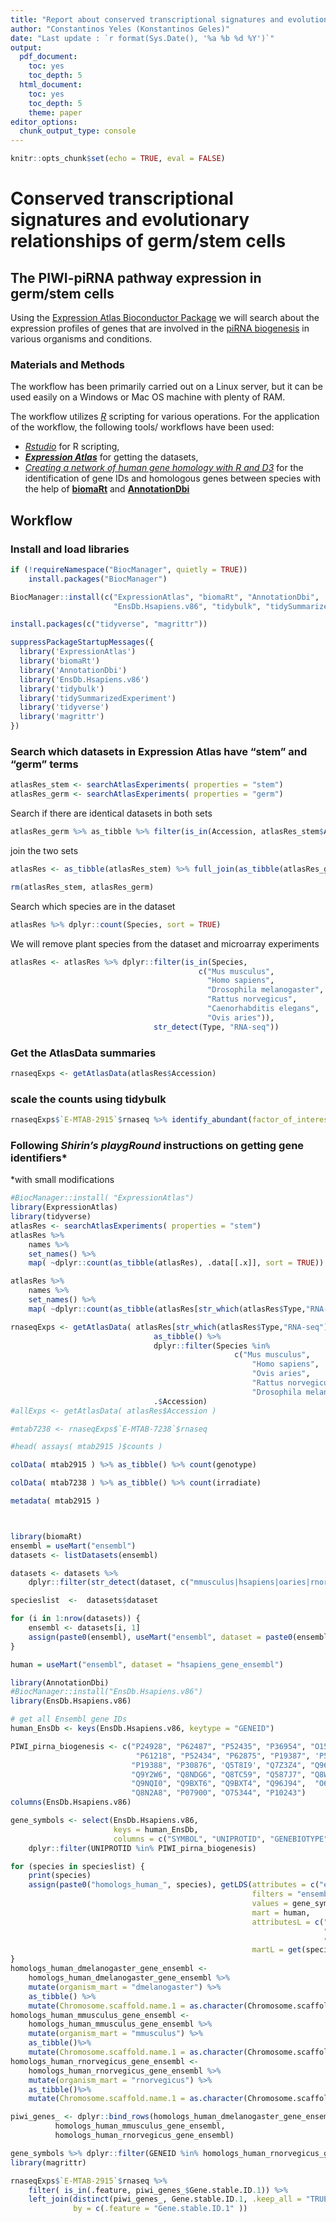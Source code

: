 ```yaml
---
title: "Report about conserved transcriptional signatures and evolutionary relationships of germ/stem cells in the PIWI-piRNA pathway"
author: "Constantinos Yeles (Konstantinos Geles)"
date: "Last update : `r format(Sys.Date(), '%a %b %d %Y')`"
output:
  pdf_document:
    toc: yes
    toc_depth: 5
  html_document:
    toc: yes
    toc_depth: 5
    theme: paper 
editor_options:
  chunk_output_type: console
---
```


```r
knitr::opts_chunk$set(echo = TRUE, eval = FALSE)
```

# Conserved transcriptional signatures and evolutionary relationships of germ/stem cells
## The PIWI-piRNA pathway expression in germ/stem cells

Using the [Expression Atlas Bioconductor Package](https://www.bioconductor.org/packages/release/bioc/html/ExpressionAtlas.html) we will 
search about the expression profiles of genes that are involved in the [piRNA biogenesis](https://reactome.org/PathwayBrowser/#/R-HSA-75944&SEL=R-HSA-163316&PATH=R-HSA-74160) in various organisms and conditions.

### Materials and Methods
The workflow has been primarily carried out on a Linux server, 
but it can be used easily on a Windows or Mac OS machine with plenty of RAM.

The workflow utilizes _[R](https://www.r-project.org/)_ scripting for various operations.
For the application of the workflow, the following tools/ workflows have been used:

*  _[Rstudio](https://rstudio.com/)_ for R scripting,
*  _**[Expression Atlas](https://www.bioconductor.org/packages/release/bioc/html/ExpressionAtlas.html)**_ for getting the datasets,
*  _[Creating a network of human gene homology with R and D3](https://shiring.github.io/genome/2016/12/11/homologous_genes_post)_ for the identification of gene IDs and homologous genes between species with the help of  **[biomaRt](https://bioconductor.org/packages/release/bioc/html/biomaRt.html)** and **[AnnotationDbi](https://bioconductor.org/packages/release/bioc/html/AnnotationDbi.html)**

## Workflow  

### Install and load libraries  

```r
if (!requireNamespace("BiocManager", quietly = TRUE))
    install.packages("BiocManager")

BiocManager::install(c("ExpressionAtlas", "biomaRt", "AnnotationDbi", 
                       "EnsDb.Hsapiens.v86", "tidybulk", "tidySummarizedExperiment"))

install.packages(c("tidyverse", "magrittr"))

suppressPackageStartupMessages({
  library('ExpressionAtlas')
  library('biomaRt')
  library('AnnotationDbi')
  library('EnsDb.Hsapiens.v86')
  library('tidybulk')
  library('tidySummarizedExperiment')
  library('tidyverse')
  library('magrittr')
})
```

### Search which datasets in Expression Atlas have "stem" and "germ" terms
```r
atlasRes_stem <- searchAtlasExperiments( properties = "stem")
atlasRes_germ <- searchAtlasExperiments( properties = "germ")
```

Search if there are identical datasets in both sets 
```r
atlasRes_germ %>% as_tibble %>% filter(is_in(Accession, atlasRes_stem$Accession))
```

join the two sets
```r
atlasRes <- as_tibble(atlasRes_stem) %>% full_join(as_tibble(atlasRes_germ))

rm(atlasRes_stem, atlasRes_germ)
```

Search which species are in the dataset
```r
atlasRes %>% dplyr::count(Species, sort = TRUE) 
```

We will remove plant species from the dataset and microarray experiments
```r
atlasRes <- atlasRes %>% dplyr::filter(is_in(Species, 
                                          c("Mus musculus",
                                            "Homo sapiens",
                                            "Drosophila melanogaster",
                                            "Rattus norvegicus",
                                            "Caenorhabditis elegans",
                                            "Ovis aries")),
                                str_detect(Type, "RNA-seq"))
```

### Get the AtlasData summaries
```r
rnaseqExps <- getAtlasData(atlasRes$Accession)
```

### scale the counts using tidybulk
```r
rnaseqExps$`E-MTAB-2915`$rnaseq %>% identify_abundant(factor_of_interest = AtlasAssayGroup) %>% scale_abundance()
```


### Following _**Shirin's playgRound**_ instructions on getting gene identifiers*
*with small modifications 
```r


#BiocManager::install( "ExpressionAtlas")
library(ExpressionAtlas)
library(tidyverse)
atlasRes <- searchAtlasExperiments( properties = "stem")
atlasRes %>% 
    names %>%  
    set_names() %>% 
    map( ~dplyr::count(as_tibble(atlasRes), .data[[.x]], sort = TRUE))

atlasRes %>% 
    names %>%  
    set_names() %>% 
    map( ~dplyr::count(as_tibble(atlasRes[str_which(atlasRes$Type,"RNA-seq"), ]), .data[[.x]], sort = TRUE))

rnaseqExps <- getAtlasData( atlasRes[str_which(atlasRes$Type,"RNA-seq"), ] %>% 
                                as_tibble() %>% 
                                dplyr::filter(Species %in% 
                                                  c("Mus musculus",
                                                      "Homo sapiens",
                                                      "Ovis aries",
                                                      "Rattus norvegicus", 
                                                      "Drosophila melanogaster")) %>% 
                                .$Accession)
#allExps <- getAtlasData( atlasRes$Accession )

#mtab7238 <- rnaseqExps$`E-MTAB-7238`$rnaseq

#head( assays( mtab2915 )$counts )

colData( mtab2915 ) %>% as_tibble() %>% count(genotype)

colData( mtab7238 ) %>% as_tibble() %>% count(irradiate)

metadata( mtab2915 )



library(biomaRt)
ensembl = useMart("ensembl")
datasets <- listDatasets(ensembl)

datasets <- datasets %>%  
    dplyr::filter(str_detect(dataset, c("mmusculus|hsapiens|oaries|rnorvegicus|melanogaster"))) 

specieslist  <-  datasets$dataset

for (i in 1:nrow(datasets)) {
    ensembl <- datasets[i, 1]
    assign(paste0(ensembl), useMart("ensembl", dataset = paste0(ensembl)))
}

human = useMart("ensembl", dataset = "hsapiens_gene_ensembl")

library(AnnotationDbi)
#BiocManager::install("EnsDb.Hsapiens.v86")
library(EnsDb.Hsapiens.v86)

# get all Ensembl gene IDs
human_EnsDb <- keys(EnsDb.Hsapiens.v86, keytype = "GENEID")

PIWI_pirna_biogenesis <- c("P24928", "P62487", "P52435", "P36954", "O15514",
                            "P61218", "P52434", "P62875", "P19387", 'P53803',	
                           "P19388", "P30876", 'Q5T8I9', "Q7Z3Z4", "Q96JY0",
                           "Q9Y2W6", "Q8NDG6", "Q8TC59", "Q587J7", "Q8WWH4",
                           "Q9NQI0", "Q9BXT6", "Q9BXT4", "Q96J94",  "O60522", 
                           "Q8N2A8", "P07900", "O75344", "P10243")
columns(EnsDb.Hsapiens.v86)

gene_symbols <- select(EnsDb.Hsapiens.v86, 
                       keys = human_EnsDb, 
                       columns = c("SYMBOL", "UNIPROTID", "GENEBIOTYPE")) %>% 
    dplyr::filter(UNIPROTID %in% PIWI_pirna_biogenesis)

for (species in specieslist) {
    print(species)
    assign(paste0("homologs_human_", species), getLDS(attributes = c("ensembl_gene_id", "chromosome_name"), 
                                                      filters = "ensembl_gene_id", 
                                                      values = gene_symbols$GENEID, 
                                                      mart = human, 
                                                      attributesL = c("ensembl_gene_id", 
                                                                      "chromosome_name", 
                                                                      "external_gene_name"), 
                                                      martL = get(species)))
}
homologs_human_dmelanogaster_gene_ensembl <- 
    homologs_human_dmelanogaster_gene_ensembl %>% 
    mutate(organism_mart = "dmelanogaster") %>% 
    as_tibble() %>% 
    mutate(Chromosome.scaffold.name.1 = as.character(Chromosome.scaffold.name.1))
homologs_human_mmusculus_gene_ensembl <- 
    homologs_human_mmusculus_gene_ensembl %>%
    mutate(organism_mart = "mmusculus") %>% 
    as_tibble()%>% 
    mutate(Chromosome.scaffold.name.1 = as.character(Chromosome.scaffold.name.1))
homologs_human_rnorvegicus_gene_ensembl <- 
    homologs_human_rnorvegicus_gene_ensembl %>% 
    mutate(organism_mart = "rnorvegicus") %>% 
    as_tibble()%>% 
    mutate(Chromosome.scaffold.name.1 = as.character(Chromosome.scaffold.name.1))

piwi_genes_ <- dplyr::bind_rows(homologs_human_dmelanogaster_gene_ensembl,
          homologs_human_mmusculus_gene_ensembl,
          homologs_human_rnorvegicus_gene_ensembl)

gene_symbols %>% dplyr::filter(GENEID %in% homologs_human_rnorvegicus_gene_ensembl$Gene.stable.ID) 
library(magrittr)

rnaseqExps$`E-MTAB-2915`$rnaseq %>% 
    filter( is_in(.feature, piwi_genes_$Gene.stable.ID.1)) %>% 
    left_join(distinct(piwi_genes_, Gene.stable.ID.1, .keep_all = "TRUE"),
              by = c(.feature = "Gene.stable.ID.1" ))
    
```



